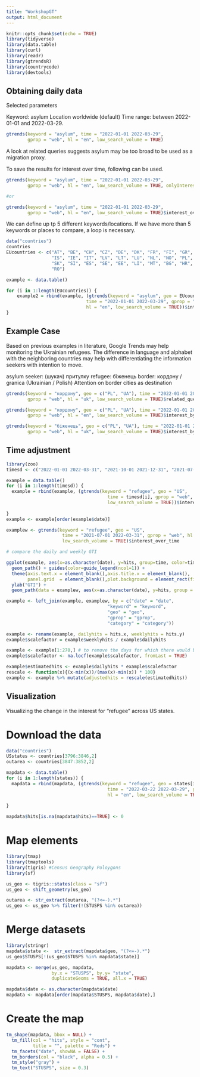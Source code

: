 ```yaml
---
title: "WorkshopGT"
output: html_document
---
```


```r
knitr::opts_chunk$set(echo = TRUE)
library(tidyverse)
library(data.table)
library(curl)
library(readr)
library(gtrendsR)
library(countrycode)
library(devtools)
```

## Obtaining daily data

Selected parameters

Keyword: asylum
Location worldwide (default)
Time range: between 2022-01-01 and 2022-03-29. 

```r
gtrends(keyword = "asylum", time = "2022-01-01 2022-03-29",
        gprop = "web", hl = "en", low_search_volume = TRUE)
```

A look at related queries suggests asylum may be too broad to be used as a migration proxy.

To save the results for interest over time, following can be used. 

```r
gtrends(keyword = "asylum", time = "2022-01-01 2022-03-29",
        gprop = "web", hl = "en", low_search_volume = TRUE, onlyInterest = TRUE)

#or

gtrends(keyword = "asylum", time = "2022-01-01 2022-03-29",
        gprop = "web", hl = "en", low_search_volume = TRUE)$interest_over_time
```

We can define up tp 5 different keywords/locations. If we have more than 5 keywords or places to compare, a loop is necessary.

```r
data("countries")
countries
EUcountries <- c("AT", "BE", "CH", "CZ", "DE", "DK", "FR", "FI", "GR", "HU",
                 "IS", "IE", "IT", "LV", "LT", "LU", "NL", "NO", "PL", "PT",
                 "SK", "SI", "ES", "SE", "EE", "LI", "MT", "BG", "HR", "CY",
                 "RO")

example <- data.table()

for (i in 1:length(EUcountries)) {
    example2 = rbind(example, (gtrends(keyword = "asylum", geo = EUcountries[i],
                              time = "2022-01-01 2022-03-29", gprop = "web",
                              hl = "en", low_search_volume = TRUE))$interest_over_time)
}

```

## Example Case

Based on previous examples in literature, Google Trends may help monitoring the Ukrainian refugees. The difference in language and alphabet with the neighboring countries may help with differentiating the information seekers with intention to move.

asylum seeker: (шукач) притулку
refugee: біженець
border: кордону / granica (Ukrainian / Polish)
Attention on border cities as destination

```r
gtrends(keyword = "кордону", geo = c("PL", "UA"), time = "2022-01-01 2022-03-29",
        gprop = "web", hl = "uk", low_search_volume = TRUE)$related_queries

gtrends(keyword = "кордону", geo = c("PL", "UA"), time = "2022-01-01 2022-03-29",
        gprop = "web", hl = "en", low_search_volume = TRUE)$interest_by_city

gtrends(keyword = "біженець", geo = c("PL", "UA"), time = "2022-01-01 2022-03-29",
        gprop = "web", hl = "uk", low_search_volume = TRUE)$interest_by_city
```

## Time adjustment

```r
library(zoo)
timesd <- c("2022-01-01 2022-03-31", "2021-10-01 2021-12-31", "2021-07-01 2021-09-30") 

example = data.table()
for (i in 1:length(timesd)) {
  example = rbind(example, (gtrends(keyword = "refugee", geo = "US",
                                      time = timesd[i], gprop = "web", hl = "en",
                                      low_search_volume = TRUE))$interest_over_time)
  
}
example <- example[order(example$date)]

examplew <- gtrends(keyword = "refugee", geo = "US",
                     time = "2021-07-01 2022-03-31", gprop = "web", hl = "en",
                     low_search_volume = TRUE)$interest_over_time

# compare the daily and weekly GTI

ggplot(example, aes(x=as.character(date), y=hits, group=time, color=time)) +
  geom_path() + guides(color=guide_legend(ncol=1)) +
  theme(axis.text.x = element_blank(),axis.title.x = element_blank(),
        panel.grid  = element_blank(),plot.background = element_rect(fill = "gray")) +
  ylab("GTI") + 
  geom_path(data = examplew, aes(x=as.character(date), y=hits, group = time), color = "black")

example <- left_join(example, examplew, by = c("date" = "date",
                                      "keyword" = "keyword",
                                      "geo" = "geo",
                                      "gprop" = "gprop",
                                      "category" = "category")) 

example <- rename(example, dailyhits = hits.x, weeklyhits = hits.y)
example$scalefactor = example$weeklyhits / example$dailyhits

example <- example[1:270,] # to remove the days for which there would be no adjustment factor
example$scalefactor <- na.locf(example$scalefactor, fromLast = TRUE)

example$estimatedhits <- example$dailyhits * example$scalefactor
rescale <- function(x){(x-min(x))/(max(x)-min(x)) * 100}
example <- example %>% mutate(adjustedhits = rescale(estimatedhits))


```

## Visualization

Visualizing the change in the interest for "refugee" across US states.

# Download the data

```r
data("countries")
USstates <- countries[3796:3846,2]
outarea <- countries[3847:3852,2]

mapdata <- data.table()
for (i in 1:length(states)) {
  mapdata = rbind(mapdata, (gtrends(keyword = "refugee", geo = states[i],
                                      time = "2022-03-22 2022-03-29", gprop = "web",
                                      hl = "en", low_search_volume = TRUE))$interest_over_time)
  
}

mapdata$hits[is.na(mapdata$hits)==TRUE] <- 0
```

# Map elements

```r
library(tmap)            
library(tmaptools) 
library(tigris) #Census Geography Poloygons
library(sf)

us_geo <- tigris::states(class = "sf")
us_geo <- shift_geometry(us_geo)

outarea <- str_extract(outarea, "(?<=-).*")
us_geo <- us_geo %>% filter(!(STUSPS %in% outarea))
```

# Merge datasets

```r
library(stringr)
mapdata$state <-  str_extract(mapdata$geo, "(?<=-).*")
us_geo$STUSPS[!(us_geo$STUSPS %in% mapdata$state)]

mapdata <- merge(us_geo, mapdata,
                 by.x = "STUSPS", by.y= "state",
                 duplicateGeoms = TRUE, all.x = TRUE)

mapdata$date <- as.character(mapdata$date)
mapdata <- mapdata[order(mapdata$STUSPS, mapdata$date),]
```

# Create the map

```r
tm_shape(mapdata, bbox = NULL) +
  tm_fill(col = "hits", style = "cont",
          title = "", palette = "Reds") +
  tm_facets("date", showNA = FALSE) +
  tm_borders(col = "black", alpha = 0.5) +
  tm_style("gray") +
  tm_text("STUSPS", size = 0.3)
```


